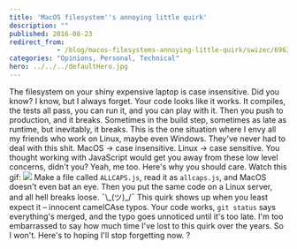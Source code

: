 ```yaml
---
title: 'MacOS filesystem''s annoying little quirk'
description: ""
published: 2016-08-23
redirect_from: 
            - /blog/macos-filesystems-annoying-little-quirk/swizec/6963
categories: "Opinions, Personal, Technical"
hero: ../../../defaultHero.jpg
---
```

The filesystem on your shiny expensive laptop is case insensitive. Did you know? I know, but I always forget. Your code looks like it works. It compiles, the tests all pass, you can run it, and you can play with it. Then you push to production, and it breaks. Sometimes in the build step, sometimes as late as runtime, but inevitably, it breaks. This is the one situation where I envy all my friends who work on Linux, maybe even Windows. They&#x27;ve never had to deal with this shit. MacOS → case insensitive. Linux → case sensitive. You thought working with JavaScript would get you away from these low level concerns, didn&#x27;t you? Yeah, me too. Here&#x27;s why you should care. Watch this gif: ![](./img/iQpaLXA.gif) Make a file called `ALLCAPS.js`, read it as `allcaps.js`, and MacOS doesn&#x27;t even bat an eye. Then you put the same code on a Linux server, and all hell breaks loose. ¯\\\_(ツ)\_/¯ This quirk shows up when you least expect it – innocent camelCAse typos. Your code works, `git status` says everything&#x27;s merged, and the typo goes unnoticed until it&#x27;s too late. I&#x27;m too embarrassed to say how much time I&#x27;ve lost to this quirk over the years. So I won&#x27;t. Here&#x27;s to hoping I&#x27;ll stop forgetting now. ?